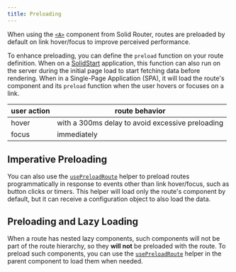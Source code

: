 ```yaml
---
title: Preloading
---
```


When using the [`<A>`](/solid-router/reference/components/a) component from Solid Router, routes are preloaded by default on link hover/focus to improve perceived performance.

To enhance preloading, you can define the `preload` function on your route definition.
When on a [SolidStart](/solid-start) application, this function can also run on the server during the initial page load to start fetching data before rendering. When in a Single-Page Application (SPA), it will load the route's component and its `preload` function when the user hovers or focuses on a link.

| user action | route behavior                          |
| ----------- | -------------------------------------- |
| hover   | with a 300ms delay to avoid excessive preloading  |
| focus   | immediately                           |

## Imperative Preloading

You can also use the [`usePreloadRoute`](/solid-router/reference/primitives/use-preload-route) helper to preload routes programmatically in response to events other than link hover/focus, such as button clicks or timers.
This helper will load only the route's component by default, but it can receive a configuration object to also load the data.

## Preloading and Lazy Loading

When a route has nested lazy components, such components will not be part of the route hierarchy, so they **will not** be preloaded with the route. To preload such components, you can use the [`usePreloadRoute`](/solid-router/reference/primitives/use-preload-route) helper in the parent component to load them when needed.